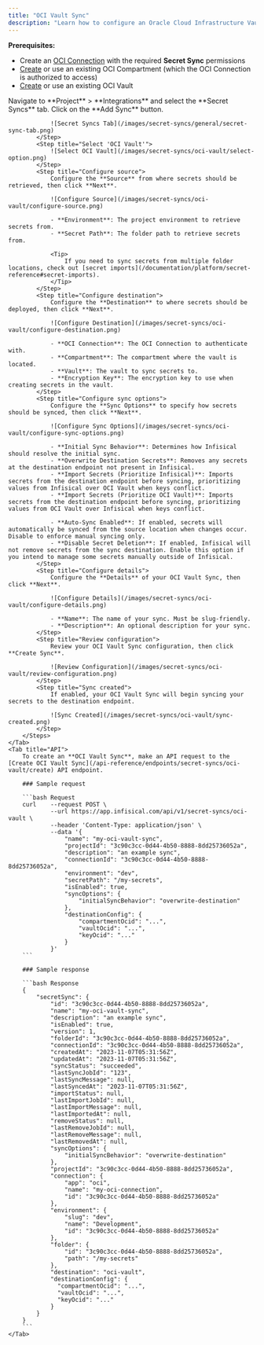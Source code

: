 ```yaml
---
title: "OCI Vault Sync"
description: "Learn how to configure an Oracle Cloud Infrastructure Vault Sync for Infisical."
---
```


**Prerequisites:**
- Create an [OCI Connection](/integrations/app-connections/oci) with the required **Secret Sync** permissions
- [Create](https://docs.oracle.com/en-us/iaas/Content/Identity/compartments/To_create_a_compartment.htm) or use an existing OCI Compartment (which the OCI Connection is authorized to access)
- [Create](https://docs.oracle.com/en-us/iaas/Content/KeyManagement/Tasks/managingvaults_topic-To_create_a_new_vault.htm#createnewvault) or use an existing OCI Vault

<Tabs>
    <Tab title="Infisical UI">
        <Steps>
            <Step title="Add Sync">
                Navigate to **Project** > **Integrations** and select the **Secret Syncs** tab. Click on the **Add Sync** button.

                ![Secret Syncs Tab](/images/secret-syncs/general/secret-sync-tab.png)
            </Step>
            <Step title="Select 'OCI Vault'">
                ![Select OCI Vault](/images/secret-syncs/oci-vault/select-option.png)
            </Step>
            <Step title="Configure source">
                Configure the **Source** from where secrets should be retrieved, then click **Next**.

                ![Configure Source](/images/secret-syncs/oci-vault/configure-source.png)

                - **Environment**: The project environment to retrieve secrets from.
                - **Secret Path**: The folder path to retrieve secrets from.

                <Tip>
                    If you need to sync secrets from multiple folder locations, check out [secret imports](/documentation/platform/secret-reference#secret-imports).
                </Tip>
            </Step>
            <Step title="Configure destination">
                Configure the **Destination** to where secrets should be deployed, then click **Next**.

                ![Configure Destination](/images/secret-syncs/oci-vault/configure-destination.png)

                - **OCI Connection**: The OCI Connection to authenticate with.
                - **Compartment**: The compartment where the vault is located.
                - **Vault**: The vault to sync secrets to.
                - **Encryption Key**: The encryption key to use when creating secrets in the vault.
            </Step>
            <Step title="Configure sync options">
                Configure the **Sync Options** to specify how secrets should be synced, then click **Next**.

                ![Configure Sync Options](/images/secret-syncs/oci-vault/configure-sync-options.png)

                - **Initial Sync Behavior**: Determines how Infisical should resolve the initial sync.
                - **Overwrite Destination Secrets**: Removes any secrets at the destination endpoint not present in Infisical.
                - **Import Secrets (Prioritize Infisical)**: Imports secrets from the destination endpoint before syncing, prioritizing values from Infisical over OCI Vault when keys conflict.
                - **Import Secrets (Prioritize OCI Vault)**: Imports secrets from the destination endpoint before syncing, prioritizing values from OCI Vault over Infisical when keys conflict.

                - **Auto-Sync Enabled**: If enabled, secrets will automatically be synced from the source location when changes occur. Disable to enforce manual syncing only.
                - **Disable Secret Deletion**: If enabled, Infisical will not remove secrets from the sync destination. Enable this option if you intend to manage some secrets manually outside of Infisical.
            </Step>
            <Step title="Configure details">
                Configure the **Details** of your OCI Vault Sync, then click **Next**.

                ![Configure Details](/images/secret-syncs/oci-vault/configure-details.png)

                - **Name**: The name of your sync. Must be slug-friendly.
                - **Description**: An optional description for your sync.
            </Step>
            <Step title="Review configuration">
                Review your OCI Vault Sync configuration, then click **Create Sync**.

                ![Review Configuration](/images/secret-syncs/oci-vault/review-configuration.png)
            </Step>
            <Step title="Sync created">
                If enabled, your OCI Vault Sync will begin syncing your secrets to the destination endpoint.

                ![Sync Created](/images/secret-syncs/oci-vault/sync-created.png)
            </Step>
        </Steps>
    </Tab>
    <Tab title="API">
        To create an **OCI Vault Sync**, make an API request to the [Create OCI Vault Sync](/api-reference/endpoints/secret-syncs/oci-vault/create) API endpoint.

        ### Sample request

        ```bash Request
        curl    --request POST \
                --url https://app.infisical.com/api/v1/secret-syncs/oci-vault \
                --header 'Content-Type: application/json' \
                --data '{
                    "name": "my-oci-vault-sync",
                    "projectId": "3c90c3cc-0d44-4b50-8888-8dd25736052a",
                    "description": "an example sync",
                    "connectionId": "3c90c3cc-0d44-4b50-8888-8dd25736052a",
                    "environment": "dev",
                    "secretPath": "/my-secrets",
                    "isEnabled": true,
                    "syncOptions": {
                        "initialSyncBehavior": "overwrite-destination"
                    },
                    "destinationConfig": {
                        "compartmentOcid": "...",
                        "vaultOcid": "...",
                        "keyOcid": "..."
                    }
                }'
        ```

        ### Sample response

        ```bash Response
        {
            "secretSync": {
                "id": "3c90c3cc-0d44-4b50-8888-8dd25736052a",
                "name": "my-oci-vault-sync",
                "description": "an example sync",
                "isEnabled": true,
                "version": 1,
                "folderId": "3c90c3cc-0d44-4b50-8888-8dd25736052a",
                "connectionId": "3c90c3cc-0d44-4b50-8888-8dd25736052a",
                "createdAt": "2023-11-07T05:31:56Z",
                "updatedAt": "2023-11-07T05:31:56Z",
                "syncStatus": "succeeded",
                "lastSyncJobId": "123",
                "lastSyncMessage": null,
                "lastSyncedAt": "2023-11-07T05:31:56Z",
                "importStatus": null,
                "lastImportJobId": null,
                "lastImportMessage": null,
                "lastImportedAt": null,
                "removeStatus": null,
                "lastRemoveJobId": null,
                "lastRemoveMessage": null,
                "lastRemovedAt": null,
                "syncOptions": {
                    "initialSyncBehavior": "overwrite-destination"
                },
                "projectId": "3c90c3cc-0d44-4b50-8888-8dd25736052a",
                "connection": {
                    "app": "oci",
                    "name": "my-oci-connection",
                    "id": "3c90c3cc-0d44-4b50-8888-8dd25736052a"
                },
                "environment": {
                    "slug": "dev",
                    "name": "Development",
                    "id": "3c90c3cc-0d44-4b50-8888-8dd25736052a"
                },
                "folder": {
                    "id": "3c90c3cc-0d44-4b50-8888-8dd25736052a",
                    "path": "/my-secrets"
                },
                "destination": "oci-vault",
                "destinationConfig": {
                  "compartmentOcid": "...",
                  "vaultOcid": "...",
                  "keyOcid": "..."
                }
            }
        }
        ```
    </Tab>
</Tabs>
